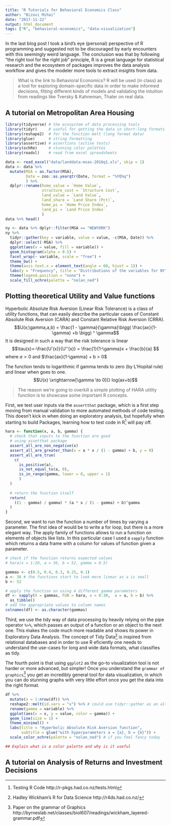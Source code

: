 ```yaml
---
title: "R Tutorials for Behavioral Economics Class"
author: "Bizovi Mihai"
date: "2017-11-22"
output: html_document
tags: ["R", "behavioral-economics", "data-visualization"]
---
```


In the last blog post I took a bird's eye (personal) perspective of R programming and suggested not to be discouraged by early encounters with this seemingly weird language. The conclusion was that by following "the right tool for the right job" principle, R is a great language for statistical research and the ecosystem of packages improves the data analysis workflow and gives the modeler more tools to extract insights from data.

> What is the link to Behavioral Economics? R will be used (in class) as a tool for exploring domain-specific data in order to make informed decisions, fitting different kinds of models and validating the intuition from readings like Tversky & Kahneman, Thaler on real data.

## A tutorial on Metropolitan Area Housing

```r
library(tidyverse) # the ecosystem of data processing tools
library(tidyr)     # useful for getting the data in short-long formats
library(reshape2)  # for the function melt (long format data)
library(glue)      # string formatting
library(assertive) # assertions (active tests)
library(ochRe)     # stunning color palettes
library(readxl)    # read from excel spreadsheets
```

```r
data <- read_excel("data/landdata-msas-2016q1.xls", skip = 1)
data <- data %>% 
  mutate(MSA = as.factor(MSA), 
         Date = zoo::as.yearqtr(Date, format = "%YQ%q")
         ) %>%
  dplyr::rename(home_value = `Home Value`, 
                structure_cost = `Structure Cost`, 
                land_value = `Land Value`, 
                land_share = `Land Share (Pct)`, 
                home_pi = `Home Price Index`, 
                land_pi = `Land Price Index`
                )
data %>% head()
```

```r
ny <- data %>% dplyr::filter(MSA == "NEWYORK") 
ny %>% 
  tidyr::gather(key = variable, value = value, -c(MSA, Date)) %>% 
  dplyr::select(-MSA) %>% 
  ggplot(aes(x = value, fill = variable)) + 
  geom_histogram(alpha = 0.5) + 
  facet_wrap(~ variable, scale = "free") + 
  theme_bw() + 
  theme(axis.text.x = element_text(angle = 60, hjust = 1)) + 
  labs(y = "Frequency", title = "Distributions of the variables for NY") + 
  theme(legend.position = "none") + 
  scale_fill_ochre(palette = "nolan_ned")
```


## Plotting theoretical Utility and Value functions

Hyperbolic Absolute Risk Aversion (Linear Risk Tolerance) is a class of utility functions, that can easily describe the particular cases of Constant Absolute Risk Aversion (CARA) and Constant Relative Risk Aversion (CRRA).
$$U(x;\gamma,a,b) = \frac{1 - \gamma}{\gamma}\bigg( \frac{ax}{1-\gamma} +b   \bigg) ^ \gamma$$
It is designed in such a way that the risk tolerance is linear
$$\tau(x)=-\frac{U'(x)}{U''(x)} = \frac{1}{1-\gamma}x + 
\frac{b}{a}
$$
where $a > 0$ and $\frac{ax}{1-\gamma} + b > 0$

The function tends to logarithmic if gamma tends to zero (by L'Hopital rule) and linear when goes to one.
$$U(x) \xrightarrow[\gamma \to 0]{} log(ax+b)$$

> The reason we're going to overkill a simple plotting of HARA utility function is to showcase some important R concepts.

First, we test user inputs via the `assertthat` package, which is a first step moving from manual validation to more automated methods of code testing. This doesn't kick in when doing an exploratory analysis, but hopefully when starting to build Packages, learning how to test code in R^[Testing R Code http://r-pkgs.had.co.nz/tests.html] will pay off. 

```r
hara <- function(x, a, b, gamma) {
  # check that inputs to the function are good
  # using assetthat package
  assert_all_are_non_negative(x)
  assert_all_are_greater_than(x = a * x / (1 - gamma) + b, y = 0)
  assert_all_are_true(
    c(    
      is_positive(a), 
      is_not_equal_to(a, 0), 
      is_in_range(gamma, lower = 0, upper = 1)
      )
  )
  
  # return the function itself
  return(
    ((1 - gamma) / gamma) * (a * x / (1 - gamma) + b)^gamma
  )
}
```

Second, we want to run the function a number of times by varying a parameter. The first idea of would be to write a for loop, but there is a more elegant way. The apply family of functions allows to run a function on elements of objects like lists. In this particular case I used a `sapply` function which returns a data frame with a column for values of function given a parameter. 

```r
# check if the function returns expected values
# hara(x = 1:20, a = 36, b = 52, gamma = 0.5)

gammas <- c(0.5, 0.4, 0.3, 0.25, 0.1)
a <- 36 # the functions start to look more linear as a is small
b <- 52 

# apply the function on using 4 different gamma parameters
df <- sapply(X = gammas, FUN = hara, x = 0:30,  a = a, b = b) %>% 
  as_tibble()
# add the appropriate values to column names
colnames(df) <- as.character(gammas)
```

Third, we use the tidy way of data processing by heavily relying on the pipe operator `%>%`, which passes an output of a function or an object to the next one. 
This makes the code much more readable and shows its power in Exploratory Data Analysis. The concept of Tidy Data^[Hadley Wickham's R for Data Science http://r4ds.had.co.nz/] is inspired from relational databases and in order to use R eficiently one needs to understand the use-cases for long and wide data formats, what classifies as tidy.

The fourth point is that using `ggplot2` as the go-to visualization tool is not harder or more advanced, but simpler! Once you understand the `grammar of graphics`^[Paper on the grammar of Graphics http://byrneslab.net/classes/biol607/readings/wickham_layered-grammar.pdf] you get an incredibly general tool for data visualization, in which you can do stunning graphs with very little effort once you get the data into the right format. 

```r
df %>% 
  mutate(x = 1:nrow(df)) %>% 
  reshape2::melt(id.vars = "x") %>% # could use tidyr::gather as an alternative
  rename(gamma = variable) %>%
  ggplot(aes(x = x, y = value, color = gamma)) + 
  geom_line(size = 1) + 
  theme_minimal() + 
  labs(title = "Hyperbolic Absolute Risk Aversion function", 
       subtitle = glue("with hyperparameters a = {a}, b = {b}")) + 
  scale_color_ochre(palette = "nolan_ned") # if you feel fancy today

## Explain what is a color palette and why is it useful
```


## A tutorial on Analysis of Returns and Investment Decisions

<!--
```r
library(tidyquant) # tidy data analysis and financial data interfacing
```

```r
# get stock prices for seven years using the Yahoo Finance API
stocks <- c("ORCL", "FSLR", "AMZN", "GOOG", "GE") %>% tq_get(
  get  = "stock.prices", 
  from = "2010-01-01", 
  to   = "2017-10-30"
)

# calculate the monthly returns
monthly.returns <- stocks %>% 
  group_by(symbol) %>% 
  tq_transmute(
    select     = adjusted, # column to calculate returns from 
    mutate_fun = periodReturn, # function from quantmod
    period     = "monthly",    # alternatively, "weekly" or daily
    col_rename = "return")

# need to compare against a general price index
baseline <- "SPX" %>%
    tq_get(
      get  = "stock.prices",
      from = "2010-01-01",
      to   = "2017-10-30") 


monthly.baseline <- baseline %>%
    tq_transmute(
      select     = adjusted, 
      mutate_fun = periodReturn, 
      period     = "monthly", 
      col_rename = "base.returns")

```

```r
# In order to perserve some information when averaging at monthly level, it would be great to represent the uncecrtainty

custom_stat_fun <- function(x, na.rm = TRUE, ...) {
    # ...   = additional arguments
    c(mean    = mean(x, na.rm = na.rm),
      stdev   = sd(x, na.rm = na.rm),
      quantile(x, na.rm = na.rm, ...)) 
}

# quantiles
pr <- c(0, 0.025, 0.25, 0.5, 0.75, 0.975, 1)

# Applying the custom function by week
monthly_returns <- stocks %>%
  group_by(symbol) %>%
    tq_transmute(
        select = close,
        mutate_fun = apply.monthly, 
        FUN = custom_stat_fun,
        na.rm = TRUE,
        probs = pr
    )

monthly_returns %>%
    ggplot(aes(x = date, y = `50%`, color = symbol)) +
    geom_ribbon(aes(ymin = `25%`, ymax = `75%`), 
                color = NA, fill = palette_light()[[1]], alpha = 0.3) +
    geom_point() +
    geom_vline(xintercept = as.Date(c("2011-09-01", "2012-07-01", 
                                      "2013-07-01", "2014-02-01", 
                                      "2015-01-01", "2016-02-01")), 
               lty = 2, color = "grey40") + 
    geom_ma(n = 5, size = 1, color = "steelblue2", lty = 1) + 
    facet_wrap(~ symbol, ncol = 2, scale = "free_y") +
    labs(title = "Standard and Poor's Average Monthly Price", x = "",
         subtitle = "Volatility shown as 1st and 3rd quantiles",
         y = "Price (k$)") +
  #  expand_limits(y = 50) + 
    scale_color_ochre(palette = "lorikeet") +
    theme_bw() + 
  theme(legend.position = "none")
```

-->









  